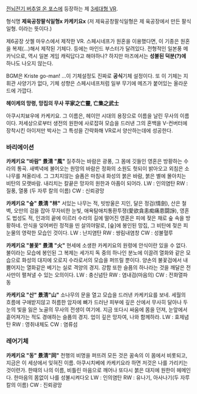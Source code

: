 [[전뇌전기 버추얼 온 포스]]에 등장하는 제 [[3세대형 VR]].

형식명 '''제육공창팔식일형x 카케키요x'''
(저 제육공창팔식일형은 제 육공장에서 만든 팔식 일형. 이라는 뜻이다.)

제6공장 삿첼 마우스에서 제작한 VR. 스페시네프가 원혼을 이용했다면, 이 기종은 원혼을 복제(...)해서 제작된 기체다. 등에는 마인드 부스터가 달려있다. 전형적인 일본풍 메카닉으로, 역시 일본 게임 캐릭답다고 해야하나? 하지만 마즈에서는 '''성불된 덕분(?)에''' 하나도 나오지 않는다. 

BGM은 Kriste go-man!
…이 기체설정도 진짜로 '''공식'''기체 설정이다. 또 이 기체는 지휘관 사양기가 없다,
기체 성향은 스페시네프처럼 일부 무기에 메즈가 붙어있는 올라운드에 가깝다. 

'''헤이케의 망령, 망집의 무사 平家之亡靈, 亡集之武士'''

아쿠시치뵤우에 카케키요. 그 이름은, 헤이안 시대의 용장으로 이름을 날린 무사의 이름이다. 저세상으로부터 생전의 원한에 사로잡혀 모습을 드러낸 그의 혼백을 V-컨버터에 장착시킨 아이저만 박사는 그 특성을 간략화해 VR로서 양산하는데에 성공한다.

=== 바리에이션 === 
'''카케키요 "바람" 景淸 "風"'''
질주하는 바람은 광풍, 그 몸에 깃들인 영혼은 방황하는 수라의 통곡. 새벽녁에 불어오는 원망의 바람은 정화의 소원도 헛되이 밝아오고 외침은 소나무를 쳐올리네. 그 그치지않는 슬픔은 마침내 화성의 붉은 바람, 붉은 별에 몰아치는 비탄의 모랫바람. 내리치는 칼끝은 망자의 원한과 아픔이 되어라.
LW : 인의염탄
RW : 질풍, 열풍 (두 자루 칼의 이름)
CW : 신뢰광망

'''카케키요 "숲" 景淸 "林"'''
서있는 나무는 적, 빗방울은 지인, 달은 정검(情劍), 산은 철벽, 오만의 검을 잡아 무자비한 눈빛, 애욕탐애치통환투쟁(愛欲貪恚痴痛患闘諍), 영혼도 법성도 적, 인과의 끝에 이르러 수라의 길에 떨어진 영혼은 피에 젖은 채로 숲 속을 방황하네. 안식을 잊어버린 정적을 띤 살의야말로, [숲]에 봉인된 망집, 그 비탄에 젖은 피눈물의 영락한 모습인 것이다.
LW : 난지염탄
RW : 쌍림내염창
CW : 성불혈루

'''카케키요 "불꽃" 景淸 "火"'''
현세에 소생한 카케키요의 원령에 안식이란 있을 수 없다. 불이라는 모습에 봉인된 그 복제는  세가지 독 중의 하나인 분노에 이끌려 열화와 같은 모습으로 화성의 대지에 오로지 수라로서의 모습을 퍼뜨릴 뿐이다. 양손의 불꽃검에서 내뿜어지는 열화같은 베기는 실로 격양의 경지. 강함 또한 슬픔의 하나라는 것을 깨달은 전사만이 펼쳐낼 수 있는 오의이다.
LW : 충신념탄
RW : 염내검(마음의)
CW : 전화열파동

'''카케키요 "산" 景淸"山"'''
소나무의 문을 열고 모습을 드러낸 카케키요를 보네. 세월의 흐름에 구애받지않고 허름한 암자에 뼈가 드러난 피부에 깊은 산에서 무사히 달아나 두 눈의 빛을 잃은 노골의 무사의 전생이 여기에. 지금 또다시 싸움에 몸을 던져, 눈앞에서 흩어져가는 적도 경애하는 슬픔의 경지. 업이 깊은 망자여, 나와 함께하라.
LW : 효제념탄
RW : 영취내체도
CW : 염류섬

=== 레어기체 === 
'''카케키요 "동" 景淸"同"'''
천행의 비명을 퍼뜨려 모든 것은 꿈속의 이 몸에서 비롯되고, 지금은 이 세상에서 잊혀진 이름. 아쿠시치베에 카케키요라 하면 저것은 나를 가리키는 것이련가. 한때의 나의 이름, 비틀린 마음으로 깨어나 또다시 붉은 대지에 원한이 헤메인다. 한마음의 몸없이 나를 성불시켜다오
LW : 인의염탄
RW : 유나기, 아사나기(두 자루 칼의 이름)
CW : 진뢰광망
